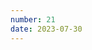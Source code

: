 ```yaml
---
number: 21
date: 2023-07-30
---
```



<Title title={`Issue ${frontmatter.number}`} date={frontmatter.date} />

<NewsletterSponsorSlot
  title="Put your mobile releases on autopilot."
  promotionLink="https://get.runway.team/get-started?utm_campaign%3DiOS%20CI%20Newsletter%26utm_medium%3Dweb%26utm_source%3DiOS%20CI%20Newsletter%20Issue%2020%26utm_content%3Djuly_30_23"
/>

Hey everyone! 👋 Welcome to the **twenty-first** **issue** of the iOS CI Newsletter. Hope you've had a great couple of weeks!

By the time this issue goes out, I will officially be on holiday in Spain visiting family. I will be here for about a week recharging my batteries and getting ready for a busy second half of the year.

I have three very exciting talks coming up in the UK in September, October and December that I am looking forward to and a bunch of new projects I can't wait to share with you 😬.

If you're going to be around the UK and want to catch up, you can see the list of events I will be speaking at on my [website](https://www.polpiella.dev/speaking).

## [📦 Committing SPM dependencies to source control](https://betterprogramming.pub/how-to-use-swift-package-manager-saving-gigabytes-of-network-traffic-and-disk-space-998bd148ad56)

I thoroughly enjoyed reading this article from [Geor Kasapidi](https://twitter.com/mood_tuna) on how to commit Swift Package Manager dependencies to source control. This is a problem we tried to solve at the BBC when we started using SPM alongside CocoaPods and, similarly to what we already did with pods, we wanted to ensure reproducible builds and mitigate any security risks on CI.

I wrote [an article on the solution we came up with at the time](https://www.polpiella.dev/safely-pinning-spm-depedencies-to-exact-versions) but we will revisit our approach with what [Geor](https://twitter.com/mood_tuna) has shared! 🎉

## [💨 Tuist + CodeMagic: Optimising iOS app builds](https://blog.codemagic.io/ios-app-caching-using-tuist-and-codemagic/)

If you're using [Tuist](https://tuist.io) and [CodeMagic](https://codemagic.io) to build your iOS apps, you should check out this article by Himesh Panchal on how to reduce your build times by making use of CI caching 🎉.

## [🔨 Bitrise 🤝 Xcode 15](https://blog-proxy.bitrise.io/post/xcode-15-is-coming-test-on-edge-before-september)

[Bitrise](https://twitter.com/bitrise) have recently urged all users not on private or dedicated plans to start testing their builds for Xcode 15 on the Edge stacks to ensure no disruption occurs in September when Xcode 15 is released.

If you are a [Bitrise](https://twitter.com/bitrise) user, make sure you check out this article and start testing your builds on the Edge stacks!

## [🧰 How to create a binary framework from a Swift Package](https://github.com/fastlane/fastlane/releases/tag/2.214.0)

I wish this article by the awesome [Marco Eidinger](https://twitter.com/MarcoEidinger) had been around when I first tried to precompile a Swift Package into a binary, it would have saved me a lot of time and headaches!

Precompiling Swift Packages into binaries is a great way to speed up your CI builds as you can avoid having to build the package from source every time but it can truly be a pain to set up. This article guides you through everything you need to know and points you to some very useful resources and open-source projects.

## [🔐 How to pass environment variables to Xcode from the CI](https://testableapple.com/xctest-credentials-management/)

In this article, [Alexey Alter-Pesotskiy](https://twitter.com/testableapple) shares how you can remove secrets from your code by using `.xcconfig` files, CI secrets and environment variables.

I also use `.xcconfig` files to remove secrets from code and repositories both for personal and work projects but you must know this approach is not completely secure. As [Matt (NSHipster)](https://twitter.com/mattt) explains in [this amazing article about secrets](https://nshipster.com/secrets/), the only way to truly keep secrets safe is to not have them in the client in the first place.

## [📉 How Qonto dramatically improved their test build times](https://medium.com/qonto-way/unleashing-the-power-of-efficiency-dramatic-reduction-in-test-build-times-69e218baaeb)

In this article, [Ruslan Alikhamov](https://twitter.com/r_alikhamov) shares how the team at [Qonto](https://qonto.com/en) managed to reduce the test build and run times on CI/CD by around 37% 🤯.

[Ruslan Alikhamov](https://twitter.com/r_alikhamov) does a brilliant job at explaining the problem they were facing, the different approaches they took to solve it, and the results they achieved. I am going to be taking some of the learnings from this article and applying them to my projects ❤️.
